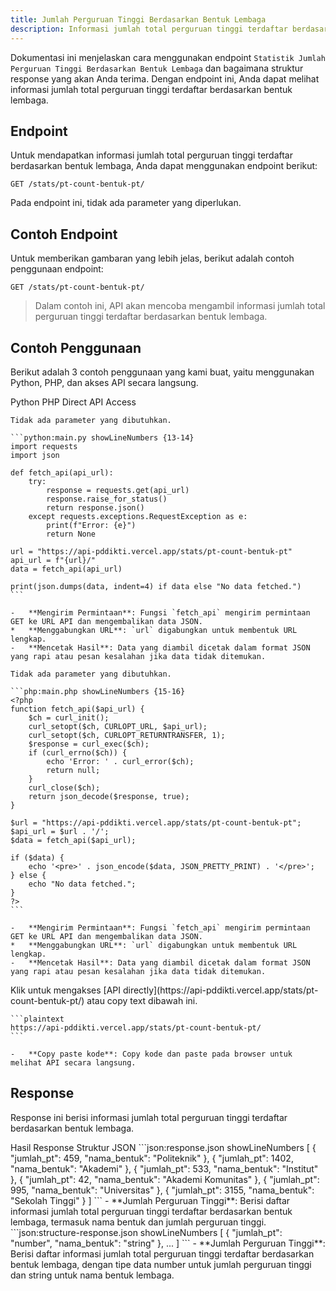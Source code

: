 ```yaml
---
title: Jumlah Perguruan Tinggi Berdasarkan Bentuk Lembaga
description: Informasi jumlah total perguruan tinggi terdaftar berdasarkan bentuk lembaga.
---
```


Dokumentasi ini menjelaskan cara menggunakan endpoint `Statistik Jumlah Perguruan Tinggi Berdasarkan Bentuk Lembaga` dan bagaimana struktur response yang akan Anda terima. Dengan endpoint ini, Anda dapat melihat informasi jumlah total perguruan tinggi terdaftar berdasarkan bentuk lembaga.

## Endpoint

Untuk mendapatkan informasi jumlah total perguruan tinggi terdaftar berdasarkan bentuk lembaga, Anda dapat menggunakan endpoint berikut:

```plaintext
GET /stats/pt-count-bentuk-pt/
```

Pada endpoint ini, tidak ada parameter yang diperlukan.

## Contoh Endpoint

Untuk memberikan gambaran yang lebih jelas, berikut adalah contoh penggunaan endpoint:

```plaintext
GET /stats/pt-count-bentuk-pt/
```

> Dalam contoh ini, API akan mencoba mengambil informasi jumlah total perguruan tinggi terdaftar berdasarkan bentuk lembaga.

## Contoh Penggunaan

Berikut adalah 3 contoh penggunaan yang kami buat, yaitu menggunakan Python, PHP, dan akses API secara langsung.

<Tabs defaultValue="python" className="pt-5 pb-1">
  <TabsList>
    <TabsTrigger value="python">Python</TabsTrigger>
    <TabsTrigger value="php">PHP</TabsTrigger>
    <TabsTrigger value="direct">Direct API Access</TabsTrigger>
  </TabsList>
  <TabsContent value="python">

    Tidak ada parameter yang dibutuhkan.

    ```python:main.py showLineNumbers {13-14}
    import requests
    import json

    def fetch_api(api_url):
        try:
            response = requests.get(api_url)
            response.raise_for_status()
            return response.json()
        except requests.exceptions.RequestException as e:
            print(f"Error: {e}")
            return None

    url = "https://api-pddikti.vercel.app/stats/pt-count-bentuk-pt"
    api_url = f"{url}/"
    data = fetch_api(api_url)

    print(json.dumps(data, indent=4) if data else "No data fetched.")
    ```

    -   **Mengirim Permintaan**: Fungsi `fetch_api` mengirim permintaan GET ke URL API dan mengembalikan data JSON.
    *   **Menggabungkan URL**: `url` digabungkan untuk membentuk URL lengkap.
    -   **Mencetak Hasil**: Data yang diambil dicetak dalam format JSON yang rapi atau pesan kesalahan jika data tidak ditemukan.
  </TabsContent>
  <TabsContent value="php">

    Tidak ada parameter yang dibutuhkan.

    ```php:main.php showLineNumbers {15-16}
    <?php
    function fetch_api($api_url) {
        $ch = curl_init();
        curl_setopt($ch, CURLOPT_URL, $api_url);
        curl_setopt($ch, CURLOPT_RETURNTRANSFER, 1);
        $response = curl_exec($ch);
        if (curl_errno($ch)) {
            echo 'Error: ' . curl_error($ch);
            return null;
        }
        curl_close($ch);
        return json_decode($response, true);
    }

    $url = "https://api-pddikti.vercel.app/stats/pt-count-bentuk-pt";
    $api_url = $url . '/';
    $data = fetch_api($api_url);

    if ($data) {
        echo '<pre>' . json_encode($data, JSON_PRETTY_PRINT) . '</pre>';
    } else {
        echo "No data fetched.";
    }
    ?>
    ```

    -   **Mengirim Permintaan**: Fungsi `fetch_api` mengirim permintaan GET ke URL API dan mengembalikan data JSON.
    *   **Menggabungkan URL**: `url` digabungkan untuk membentuk URL lengkap.
    -   **Mencetak Hasil**: Data yang diambil dicetak dalam format JSON yang rapi atau pesan kesalahan jika data tidak ditemukan.
  </TabsContent>
  <TabsContent value="direct">
    Klik untuk mengakses [API directly](https://api-pddikti.vercel.app/stats/pt-count-bentuk-pt/) atau copy text dibawah ini.

    ```plaintext
    https://api-pddikti.vercel.app/stats/pt-count-bentuk-pt/
    ```

    -   **Copy paste kode**: Copy kode dan paste pada browser untuk melihat API secara langsung.
  </TabsContent>
</Tabs>

## Response

Response ini berisi informasi jumlah total perguruan tinggi terdaftar berdasarkan bentuk lembaga.

<Tabs defaultValue="hasil" className="pt-5 pb-1">
  <TabsList>
    <TabsTrigger value="hasil">Hasil Response</TabsTrigger>
    <TabsTrigger value="struktur">Struktur JSON</TabsTrigger>
  </TabsList>
  <TabsContent value="hasil">
    ```json:response.json showLineNumbers
    [
       {
            "jumlah_pt": 459,
            "nama_bentuk": "Politeknik"
        },
        {
            "jumlah_pt": 1402,
            "nama_bentuk": "Akademi"
        },
        {
             "jumlah_pt": 533,
             "nama_bentuk": "Institut"
        },
        {
            "jumlah_pt": 42,
            "nama_bentuk": "Akademi Komunitas"
        },
         {
             "jumlah_pt": 995,
            "nama_bentuk": "Universitas"
         },
        {
            "jumlah_pt": 3155,
            "nama_bentuk": "Sekolah Tinggi"
        }
    ]
    ```
    -   **Jumlah Perguruan Tinggi**: Berisi daftar informasi jumlah total perguruan tinggi terdaftar berdasarkan bentuk lembaga, termasuk nama bentuk dan jumlah perguruan tinggi.
  </TabsContent>
  <TabsContent value="struktur">
    ```json:structure-response.json showLineNumbers
    [
        {
            "jumlah_pt": "number",
            "nama_bentuk": "string"
        },
        ...
    ]
    ```
    -   **Jumlah Perguruan Tinggi**: Berisi daftar informasi jumlah total perguruan tinggi terdaftar berdasarkan bentuk lembaga, dengan tipe data number untuk jumlah perguruan tinggi dan string untuk nama bentuk lembaga.
  </TabsContent>
</Tabs>